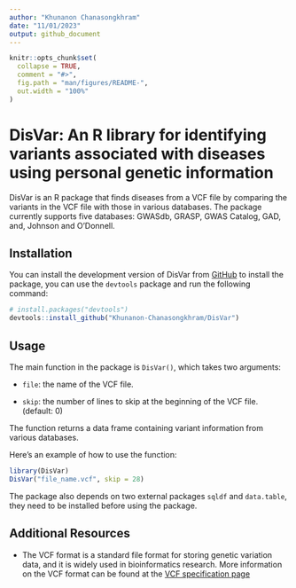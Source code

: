 ```yaml
---
author: "Khunanon Chanasongkhram"
date: "11/01/2023"
output: github_document
---
```


<!-- README.md is generated from README.Rmd. Please edit that file -->

```r
knitr::opts_chunk$set(
  collapse = TRUE,
  comment = "#>",
  fig.path = "man/figures/README-",
  out.width = "100%"
)
```

# DisVar: An R library for identifying variants associated with diseases using personal genetic information

<!-- badges: start -->
<!-- badges: end -->
DisVar is an R package that finds diseases from a VCF file by comparing the variants in the VCF file with those in various databases. The package currently supports five databases: GWASdb, GRASP, GWAS Catalog, GAD, and, Johnson and O'Donnell.


## Installation

You can install the development version of DisVar from [GitHub](https://github.com/) to install the package, you can use the `devtools` package and run the following command:

``` r
# install.packages("devtools")
devtools::install_github("Khunanon-Chanasongkhram/DisVar")
```
## Usage

The main function in the package is `DisVar()`, which takes two arguments:

- `file`: the name of the VCF file.

- `skip`: the number of lines to skip at the beginning of the VCF file. (default: 0)

The function returns a data frame containing variant information from various databases.

Here's an example of how to use the function:

```r
library(DisVar)
DisVar("file_name.vcf", skip = 28)
```
The package also depends on two external packages `sqldf` and `data.table`, they need to be installed before using the package.

## Additional Resources

- The VCF format is a standard file format for storing genetic variation data, and it is widely used in bioinformatics research. More information on the VCF format can be found at the [VCF specification page](http://samtools.github.io/hts-specs/VCFv4.3.pdf)
